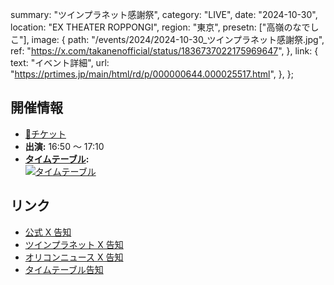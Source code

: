   summary: "ツインプラネット感謝祭",
  category: "LIVE",
  date: "2024-10-30",
  location: "EX THEATER ROPPONGI",
  region: "東京",
  presetn: ["高嶺のなでしこ"],
  image: {
    path: "/events/2024/2024-10-30_ツインプラネット感謝祭.jpg",
    ref: "https://x.com/takanenofficial/status/1836737022175969647",
  },
  link: {
    text: "イベント詳細",
    url: "https://prtimes.jp/main/html/rd/p/000000644.000025517.html",
  },
};

## 開催情報

- [🎫チケット](https://l-tike.com/tp-20th/)
- **出演:** 16:50 ～ 17:10
- **[タイムテーブル](https://x.com/takanenofficial/status/1851187239176524040):**<br/>
  [![タイムテーブル](/events/2024/2024-10-30_ツインプラネット感謝祭_タイムテーブル.jpg)](/events/2024/2024-10-30_ツインプラネット感謝祭_タイムテーブル.jpg)

## リンク

- [公式 X 告知](https://x.com/takanenofficial/status/1836737022175969647)
- [ツインプラネット X 告知](https://x.com/TP_official_/status/1836480383577411809)
- [オリコンニュース X 告知](https://x.com/oricon/status/1836480314513985573)
- [タイムテーブル告知](https://x.com/takanenofficial/status/1851187239176524040)
